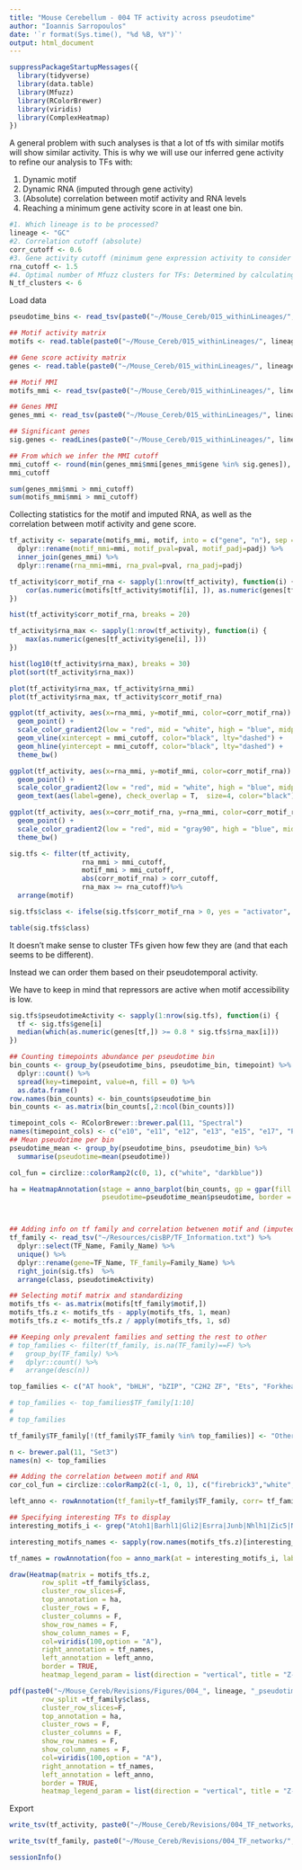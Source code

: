 ```yaml
---
title: "Mouse Cerebellum - 004 TF activity across pseudotime"
author: "Ioannis Sarropoulos"
date: '`r format(Sys.time(), "%d %B, %Y")`'
output: html_document
---
```


```r
suppressPackageStartupMessages({
  library(tidyverse)
  library(data.table)
  library(Mfuzz)
  library(RColorBrewer)
  library(viridis)
  library(ComplexHeatmap)
})
```

A general problem with such analyses is that a lot of tfs with similar motifs will show similar activity.
This is why we will use our inferred gene activity to refine our analysis to TFs with:

1. Dynamic motif
2. Dynamic RNA (imputed through gene activity)
3. (Absolute) correlation between motif activity and RNA levels
4. Reaching a minimum gene activity score in at least one bin.

```r
#1. Which lineage is to be processed?
lineage <- "GC"
#2. Correlation cutoff (absolute)
corr_cutoff <- 0.6
#3. Gene activity cutoff (minimum gene expression activity to consider TF active)
rna_cutoff <- 1.5
#4. Optimal number of Mfuzz clusters for TFs: Determined by calculating distance between cluster centroids, visual observation of trajectories, and GO enrichment of each cluster.
N_tf_clusters <- 6
```

Load data

```r
pseudotime_bins <- read_tsv(paste0("~/Mouse_Cereb/015_withinLineages/", lineage, "/Mouse_within", lineage, "_pseudotime_stats.txt"))

## Motif activity matrix
motifs <- read.table(paste0("~/Mouse_Cereb/015_withinLineages/", lineage, "/Mouse_within", lineage, "_lineage_pseudotime_bins_chromVar_deviations_pseudobulk.txt"), header = T, sep = "\t", stringsAsFactors = F)

## Gene score activity matrix
genes <- read.table(paste0("~/Mouse_Cereb/015_withinLineages/", lineage, "/Mouse_within", lineage, "_lineage_pseudotime_bins_geneScoresScaled_pseudobulk.txt"), header = T, sep = "\t", stringsAsFactors = F)

## Motif MMI
motifs_mmi <- read_tsv(paste0("~/Mouse_Cereb/015_withinLineages/", lineage, "/Mouse_within", lineage, "_lineage_motifs_pseudotime_MMI.txt"))

## Genes MMI
genes_mmi <- read_tsv(paste0("~/Mouse_Cereb/015_withinLineages/", lineage, "/Mouse_within", lineage, "_lineage_genes_pseudotime_MMI.txt"))

## Significant genes
sig.genes <- readLines(paste0("~/Mouse_Cereb/015_withinLineages/", lineage, "/Mouse_within", lineage, "_lineage_genes_pseudotime_MMI_significant.txt"))

## From which we infer the MMI cutoff
mmi_cutoff <- round(min(genes_mmi$mmi[genes_mmi$gene %in% sig.genes]), digits = 3)
mmi_cutoff

sum(genes_mmi$mmi > mmi_cutoff)
sum(motifs_mmi$mmi > mmi_cutoff)
```

Collecting statistics for the motif and imputed RNA, as well as the correlation between motif activity and gene score.

```r
tf_activity <- separate(motifs_mmi, motif, into = c("gene", "n"), sep = "-",remove = F) %>%
  dplyr::rename(motif_mmi=mmi, motif_pval=pval, motif_padj=padj) %>%
  inner_join(genes_mmi) %>%
  dplyr::rename(rna_mmi=mmi, rna_pval=pval, rna_padj=padj)

tf_activity$corr_motif_rna <- sapply(1:nrow(tf_activity), function(i) {
    cor(as.numeric(motifs[tf_activity$motif[i], ]), as.numeric(genes[tf_activity$gene[i], ]))
})

hist(tf_activity$corr_motif_rna, breaks = 20)
```

```r
tf_activity$rna_max <- sapply(1:nrow(tf_activity), function(i) {
    max(as.numeric(genes[tf_activity$gene[i], ]))
})

hist(log10(tf_activity$rna_max), breaks = 30)
plot(sort(tf_activity$rna_max))
```

```r
plot(tf_activity$rna_max, tf_activity$rna_mmi)
plot(tf_activity$rna_max, tf_activity$corr_motif_rna)
```

```r
ggplot(tf_activity, aes(x=rna_mmi, y=motif_mmi, color=corr_motif_rna)) +
  geom_point() +
  scale_color_gradient2(low = "red", mid = "white", high = "blue", midpoint = 0) +
  geom_vline(xintercept = mmi_cutoff, color="black", lty="dashed") +
  geom_hline(yintercept = mmi_cutoff, color="black", lty="dashed") +
  theme_bw()

ggplot(tf_activity, aes(x=rna_mmi, y=motif_mmi, color=corr_motif_rna)) +
  geom_point() +
  scale_color_gradient2(low = "red", mid = "white", high = "blue", midpoint = 0) +
  geom_text(aes(label=gene), check_overlap = T,  size=4, color="black")

ggplot(tf_activity, aes(x=corr_motif_rna, y=rna_mmi, color=corr_motif_rna, size=rna_max)) +
  geom_point() +
  scale_color_gradient2(low = "red", mid = "gray90", high = "blue", midpoint = 0)+
  theme_bw()
```

```r
sig.tfs <- filter(tf_activity,
                  rna_mmi > mmi_cutoff,
                  motif_mmi > mmi_cutoff, 
                  abs(corr_motif_rna) > corr_cutoff,
                  rna_max >= rna_cutoff)%>%
  arrange(motif)

sig.tfs$class <- ifelse(sig.tfs$corr_motif_rna > 0, yes = "activator", no = "repressor")

table(sig.tfs$class)
```

It doesn't make sense to cluster TFs given how few they are (and that each seems to be different).

Instead we can order them based on their pseudotemporal activity.

We have to keep in mind that repressors are active when motif accessibility is low.

```r
sig.tfs$pseudotimeActivity <- sapply(1:nrow(sig.tfs), function(i) {
  tf <- sig.tfs$gene[i]
  median(which(as.numeric(genes[tf,]) >= 0.8 * sig.tfs$rna_max[i]))
})

```

```r
## Counting timepoints abundance per pseudotime bin
bin_counts <- group_by(pseudotime_bins, pseudotime_bin, timepoint) %>%
  dplyr::count() %>%
  spread(key=timepoint, value=n, fill = 0) %>%
  as.data.frame()
row.names(bin_counts) <- bin_counts$pseudotime_bin
bin_counts <- as.matrix(bin_counts[,2:ncol(bin_counts)])

timepoint_cols <- RColorBrewer::brewer.pal(11, "Spectral")
names(timepoint_cols) <- c("e10", "e11", "e12", "e13", "e15", "e17", "P0", "P04", "P07", "P14", "P63")
## Mean pseudotime per bin
pseudotime_mean <- group_by(pseudotime_bins, pseudotime_bin) %>%
  summarise(pseudotime=mean(pseudotime))

col_fun = circlize::colorRamp2(c(0, 1), c("white", "darkblue"))

ha = HeatmapAnnotation(stage = anno_barplot(bin_counts, gp = gpar(fill = timepoint_cols[colnames(bin_counts)], lwd=0),bar_width = 1, height = unit(1, "cm")),
                       pseudotime=pseudotime_mean$pseudotime, border = TRUE, col=list(pseudotime=col_fun), show_legend = F)



## Adding info on tf family and correlation betwenen motif and (imputed rna)
tf_family <- read_tsv("~/Resources/cisBP/TF_Information.txt") %>%
  dplyr::select(TF_Name, Family_Name) %>%
  unique() %>%
  dplyr::rename(gene=TF_Name, TF_family=Family_Name) %>%
  right_join(sig.tfs)  %>%
  arrange(class, pseudotimeActivity)

## Selecting motif matrix and standardizing
motifs_tfs <- as.matrix(motifs[tf_family$motif,])
motifs_tfs.z <- motifs_tfs - apply(motifs_tfs, 1, mean)
motifs_tfs.z <- motifs_tfs.z / apply(motifs_tfs, 1, sd)

## Keeping only prevalent families and setting the rest to other
# top_families <- filter(tf_family, is.na(TF_family)==F) %>%
#   group_by(TF_family) %>%
#   dplyr::count() %>%
#   arrange(desc(n))

top_families <- c("AT hook", "bHLH", "bZIP", "C2H2 ZF", "Ets", "Forkhead", "Homeodomain", "Homeodomain,POU", "Nuclear receptor", "Sox", "Other")

# top_families <- top_families$TF_family[1:10]
# 
# top_families

tf_family$TF_family[!(tf_family$TF_family %in% top_families)] <- "Other"

n <- brewer.pal(11, "Set3")
names(n) <- top_families

## Adding the correlation between motif and RNA
cor_col_fun = circlize::colorRamp2(c(-1, 0, 1), c("firebrick3","white", "deepskyblue3"))

left_anno <- rowAnnotation(tf_family=tf_family$TF_family, corr= tf_family$corr_motif_rna, col=list(tf_family=n, corr=cor_col_fun), border=T, annotation_legend_param = list(direction = "vertical"))

## Specifying interesting TFs to display
interesting_motifs_i <- grep("Atoh1|Barhl1|Gli2|Esrra|Junb|Nhlh1|Zic5|Nfia|Zeb1|Rora|Mef2d|Hivep2|Arntl|Sox2|Cux1|Myc|Etv1|Id1|Otx1|Myt1l|Mecom",row.names(motifs_tfs.z))

interesting_motifs_names <- sapply(row.names(motifs_tfs.z)[interesting_motifs_i], function(x) str_split(x, "-", simplify = T)[1])

tf_names = rowAnnotation(foo = anno_mark(at = interesting_motifs_i, labels = interesting_motifs_names), annotation_legend_param = list(direction = "vertical",nrow = 1, labels_gp = gpar(fontsize = 0.1), padding = unit(10, "mm")))

draw(Heatmap(matrix = motifs_tfs.z,
        row_split =tf_family$class,
        cluster_row_slices=F,
        top_annotation = ha,
        cluster_rows = F,
        cluster_columns = F,
        show_row_names = F,
        show_column_names = F,
        col=viridis(100,option = "A"),
        right_annotation = tf_names,
        left_annotation = left_anno,
        border = TRUE,
        heatmap_legend_param = list(direction = "vertical", title = "Z-score motif")), heatmap_legend_side = "right")

pdf(paste0("~/Mouse_Cereb/Revisions/Figures/004_", lineage, "_pseudotime_TFs_Mfuzz_heatmap.pdf"), width = 6, height = 6, useDingbats = F);draw(Heatmap(matrix = motifs_tfs.z,
        row_split =tf_family$class,
        cluster_row_slices=F,
        top_annotation = ha,
        cluster_rows = F,
        cluster_columns = F,
        show_row_names = F,
        show_column_names = F,
        col=viridis(100,option = "A"),
        right_annotation = tf_names,
        left_annotation = left_anno,
        border = TRUE,
        heatmap_legend_param = list(direction = "vertical", title = "Z-score motif")), heatmap_legend_side = "right");dev.off()
```

Export

```r
write_tsv(tf_activity, paste0("~/Mouse_Cereb/Revisions/004_TF_networks/", lineage, "_TF_motif_and_RNA_inPseudotime.txt"))

write_tsv(tf_family, paste0("~/Mouse_Cereb/Revisions/004_TF_networks/", lineage, "_TF_motif_and_RNA_inPseudotime_significantTFs.txt"))
```


```r
sessionInfo()
```

